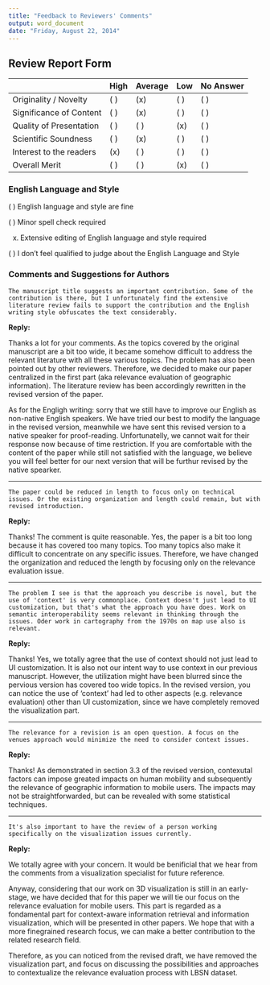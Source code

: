 ---
title: "Feedback to Reviewers' Comments"
output: word_document
date: "Friday, August 22, 2014"
---

## Review Report Form

| | High | Average | Low | No Answer
--------|------|---------|-----|---------
Originality / Novelty|( )   |   (x) |     ( )  |    ( )     
Significance of Content|( )   |   (x)  |    ( )  |    ( )     
Quality of Presentation|( )   |   ( )  |    (x)   |   ( )     
Scientific Soundness|( )    |  (x)   |   ( )    |  ( )     
Interest to the readers|(x)   |   ( )    |  ( )  |    ( )     
Overall Merit|( )  |    ( )    |  (x)   |   ( )  

### English Language and Style

( ) English language and style are fine

( ) Minor spell check required

(x) Extensive editing of English language and style required

( ) I don't feel qualified to judge about the English Language and Style


### Comments and Suggestions for Authors

```
The manuscript title suggests an important contribution. Some of the contribution is there, but I unfortunately find the extensive literature review fails to support the contribution and the English writing style obfuscates the text considerably. 
```

**Reply:**

Thanks a lot for your comments. As the topics covered by the original manuscript are a bit too wide, it became somehow difficult to address the relevant literature with all these various topics. The problem has also been pointed out by other reviewers. Therefore, we decided to make our paper centralized in the first part (aka relevance evaluation of geographic information). The literature review has been accordingly rewritten in the revised version of the paper.

As for the Engligh writing: sorry that we still have to improve our English as non-native English speakers. We have tried our best to modify the language in the revised version, meanwhile we have sent this revised version to a native speaker for proof-reading. Unfortunatelly, we cannot wait for their response now because of time restriction. If you are comfortable with the content of the paper while still not satisfied with the language, we believe you will feel better for our next version that will be furthur revised by the native spearker.

----

```
The paper could be reduced in length to focus only on technical issues. Or the existing organization and length could remain, but with revised introduction. 
```

**Reply:**

Thanks! The comment is quite reasonable. Yes, the paper is a bit too long because it has covered too many topics. Too many topics also make it difficult to concentrate on any specific issues. Therefore, we have changed the organization and reduced the length by focusing only on the relevance evaluation issue.

----

```
The problem I see is that the approach you describe is novel, but the use of 'context' is very commonplace. Context doesn't just lead to UI customization, but that's what the approach you have does. Work on semantic interoperability seems relevant in thinking through the issues. Oder work in cartography from the 1970s on map use also is relevant. 
```

**Reply:**

Thanks! Yes, we totally agree that the use of context should not just lead to UI customization. It is also not our intent way to use context in our previous manuscript. However, the utilization might have been blurred since the pervious version has covered too wide topics. In the revised version, you can notice the use of 'context' had led to other aspects (e.g. relevance evaluation) other than UI customization, since we have completely removed the visualization part. 

----

```
The relevance for a revision is an open question. A focus on the venues approach would minimize the need to consider context issues. 
```

**Reply:**

Thanks! As demonstrated in section 3.3 of the revised version, contexutal factors can impose greated impacts on human mobility and subsequently the relevance of geographic information to mobile users. The impacts may not be straightforwarded, but can be revealed with some statistical techniques.

----

```
It's also important to have the review of a person working specifically on the visualization issues currently. 
```

**Reply:**

We totally agree with your concern. It would be benificial that we hear from the comments from a visualization specialist for future reference. 

Anyway, considering that our work on 3D visualization is still in an early-stage, we have decided that for this paper we will tie our focus on the relevance evaluation for mobile users. This part is regarded as a fondamental part for context-aware information retrieval and information visualization, which will be presented in other papers. We hope that with a more finegrained research focus, we can make a better contribution to the related research field. 

Therefore, as you can noticed from the revised draft, we have removed the visualization part, and focus on discussing the possibilities and approaches to contextualize the relevance evaluation process with LBSN dataset.
